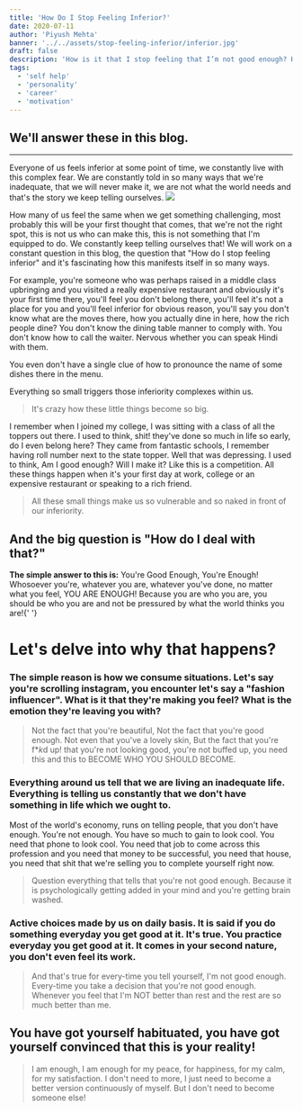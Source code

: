 ```yaml
---
title: 'How Do I Stop Feeling Inferior?'
date: 2020-07-11
author: 'Piyush Mehta'
banner: '../../assets/stop-feeling-inferior/inferior.jpg'
draft: false
description: 'How is it that I stop feeling that I’m not good enough? How to stop feeling inferior or inferiority complex? Do you feel like a loser? How to feel confident and not get intimidated by others?'
tags:
  - 'self help'
  - 'personality'
  - 'career'
  - 'motivation'
---
```


## We'll answer these in this blog.

---

Everyone of us feels inferior at some point of time, we constantly live with this complex fear. We are constantly told in so many ways that we're inadequate, that we will never make it, we are not what the world needs and that's the story we keep telling ourselves.
![](https://images.everydayhealth.com/images/complications-of-inferiority-complex-how-it-can-affect-your-body-in-the-short-and-long-term-722x406.jpg?sfvrsn=57c697b6_1)

How many of us feel the same when we get something challenging, most probably this will be your first thought that comes, that we're not the right spot, this is not us who can make this, this is not something that I'm equipped to do.
We constantly keep telling ourselves that!
We will work on a constant question in this blog, the question that "How do I stop feeling inferior" and it's fascinating how this manifests itself in so many ways.

For example, you're someone who was perhaps raised in a middle class upbringing and you visited a really expensive restaurant and obviously it's your first time there, you'll feel you don't belong there, you'll feel it's not a place for you and you'll feel inferior for obvious reason, you'll say you don't know what are the moves there, how you actually dine in here, how the rich people dine? You don't know the dining table manner to comply with. You don't know how to call the waiter. Nervous whether you can speak Hindi with them.

You even don't have a single clue of how to pronounce the name of some dishes there in the menu.

Everything so small triggers those inferiority complexes within us.

> It's crazy how these little things become so big.

I remember when I joined my college, I was sitting with a class of all the toppers out there. I used to think, shit! they've done so much in life so early, do I even belong here? They came from fantastic schools, I remember having roll number next to the state topper. Well that was depressing. I used to think, Am I good enough? Will I make it? Like this is a competition.
All these things happen when it's your first day at work, college or an expensive restaurant or speaking to a rich friend.

> All these small things make us so vulnerable and so naked in front of our inferiority.

## And the big question is "How do I deal with that?"

<b>The simple answer to this is:</b> You're Good Enough, You're Enough! Whosoever
you're, whatever you are, whatever you've done, no matter what you feel, YOU ARE
ENOUGH! Because you are who you are, you should be who you are and not be pressured
by what the world thinks you are!{' '}

# Let's delve into why that happens?

### The simple reason is how we consume situations. Let's say you're scrolling instagram, you encounter let's say a "fashion influencer". What is it that they're making you feel? What is the emotion they're leaving you with?

> Not the fact that you're beautiful, Not the fact that you're good enough. Not even that you've a lovely skin, But the fact that you're f\**k*d up! that you're not looking good, you're not buffed up, you need this and this to BECOME WHO YOU SHOULD BECOME.

### Everything around us tell that we are living an inadequate life. Everything is telling us constantly that we don't have something in life which we ought to.

Most of the world's economy, runs on telling people, that you don't have enough. You're not enough. You have so much to gain to look cool. You need that phone to look cool. You need that job to come across this profession and you need that money to be successful, you need that house, you need that shit that we're selling you to complete yourself right now.

> Question everything that tells that you're not good enough. Because it is psychologically getting added in your mind and you're getting brain washed.

### Active choices made by us on daily basis. It is said if you do something everyday you get good at it. It's true. You practice everyday you get good at it. It comes in your second nature, you don't even feel its work.

> And that's true for every-time you tell yourself, I'm not good enough. Every-time you take a decision that you're not good enough. Whenever you feel that I'm NOT better than rest and the rest are so much better than me.

## You have got yourself habituated, you have got yourself convinced that this is your reality!

> I am enough, I am enough for my peace, for happiness, for my calm, for my satisfaction. I don't need to more, I just need to become a better version continuously of myself. But I don't need to become someone else!
